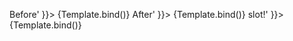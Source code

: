 
<Meta
	title="Components/Select/Slots"
	component={VvSelect}
	args={defaultArgs}
	argTypes={argTypes}
/>

<Canvas>
	<Story
		name="Before"
		play={defaultTest}
		args={{
			before: '<div class="vv-badge vv-badge--sm uppercase">Before</vv-badge>'
		}}>
		{Template.bind()}
	</Story>
</Canvas>

<Canvas>
	<Story
		name="After"
		play={defaultTest}
		args={{
			after: '<div class="vv-badge vv-badge--sm uppercase">After</vv-badge>'
		}}>
		{Template.bind()}
	</Story>
</Canvas>

<Canvas>
	<Story
		name="Hint"
		play={defaultTest}
		args={{
			hint: 'Hint <em class="italic">slot!</em>'
		}}>
		{Template.bind()}
	</Story>
</Canvas>
